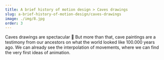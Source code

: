 ```yaml
---
title: A brief history of motion design > Caves drawings
slug: a-brief-history-of-motion-design/caves-drawings
image: ./img/8.jpg
order: 3
---
```


<SlideTemplate title="Cave drawings">

Caves drawings are spectacular 🐆
But more than that, cave paintings are a testimony from our ancestors on what the world looked like 100.000 years ago. We can already see the interpolation of movements, where we can find the very first ideas of animation.

</SlideTemplate>
